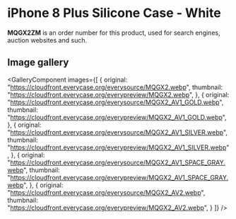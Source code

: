 
# iPhone 8 Plus Silicone Case - White

<Callout type='info' emoji='👉🏻'>**MQGX2ZM** is an order number for this product, used for search engines, auction websites and such.</Callout>

## Image gallery

<GalleryComponent
    images={[
      {
        original: "https://cloudfront.everycase.org/everysource/MQGX2.webp",
        thumbnail: "https://cloudfront.everycase.org/everypreview/MQGX2.webp",
      },
      {
        original: "https://cloudfront.everycase.org/everysource/MQGX2_AV1_GOLD.webp",
        thumbnail: "https://cloudfront.everycase.org/everypreview/MQGX2_AV1_GOLD.webp",
      },
      {
        original: "https://cloudfront.everycase.org/everysource/MQGX2_AV1_SILVER.webp",
        thumbnail: "https://cloudfront.everycase.org/everypreview/MQGX2_AV1_SILVER.webp",
      },
      {
        original: "https://cloudfront.everycase.org/everysource/MQGX2_AV1_SPACE_GRAY.webp",
        thumbnail: "https://cloudfront.everycase.org/everypreview/MQGX2_AV1_SPACE_GRAY.webp",
      },
      {
        original: "https://cloudfront.everycase.org/everysource/MQGX2_AV2.webp",
        thumbnail: "https://cloudfront.everycase.org/everypreview/MQGX2_AV2.webp",
      }
    ]}
  />
